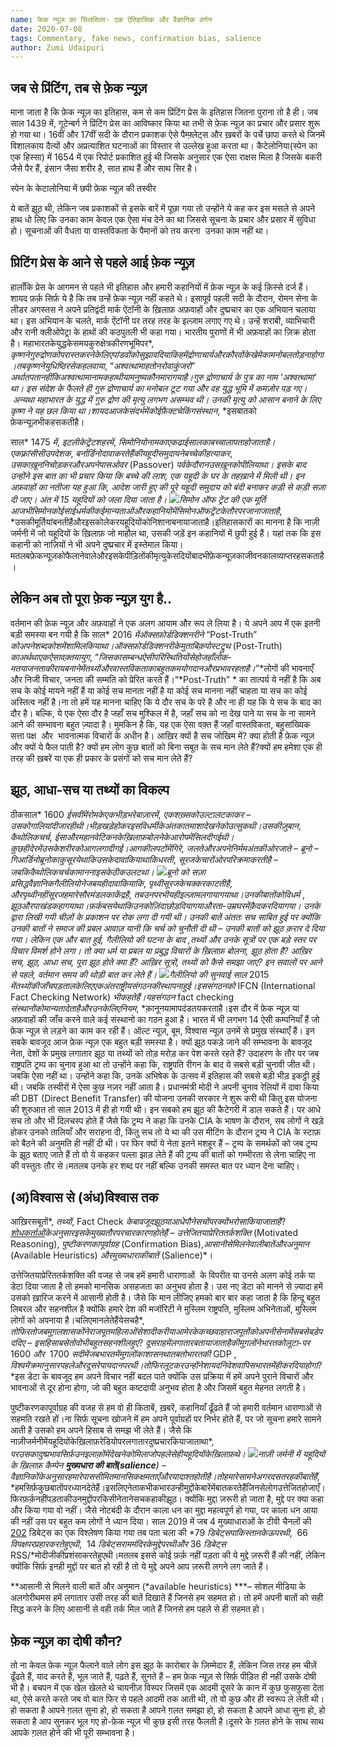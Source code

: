 ```yaml
---
name: फेक न्यूज़ का सिलसिला- एक ऐतिहासिक और वैज्ञानिक वर्णन
date: 2020-07-08
tags: Commentary, fake news, confirmation bias, salience
author: Zumi Udaipuri
---
```


## जब से प्रिंटिंग, तब से फ़ेक न्यूज़

माना जाता है कि फ़ेक न्यूज़ का इतिहास, कम से कम प्रिंटिंग प्रेस के इतिहास जितना पुराना तो है ही। जब साल 1439 में, गूटेन्बर्ग ने प्रिंटिंग प्रेस का आविष्कार किया था तभी से फ़ेक न्यूज़ का प्रचार और प्रसार शुरू हो गया था। 16वीं और 17वीं सदी के दौरान प्रकाशक ऐसे पैम्फ़्लेट्स और ख़बरों के पर्चे छापा करते थे जिनमें विशालकाय दैत्यों और अप्रत्याशित घटनाओं का विस्तार से उल्लेख हुआ करता था। कैटेलोनिया(स्पेन का एक हिस्सा) में 1654 में एक रिपोर्ट प्रकाशित हुई थी जिसके अनुसार एक ऐसा राक्षस मिला है जिसके बकरी जैसे पैर हैं, इंसान जैसा शरीर है, सात हाथ हैं और साथ सिर है।

स्पेन के केटालोनिया में छपी फ़ेक न्यूज़ की तस्वीर

ये बातें झूठ थी, लेकिन जब प्रकाशकों से इसके बारें में पूछा गया तो उन्होंने ये कह कर इस मसले से अपने हाथ धो लिए कि उनका काम केवल एक ऐसा मंच देने का था जिससे सूचना के प्रचार और प्रसार में सुविधा हो। सूचनाओं की वैधता या वास्तविकता के पैमानों को तय करना  उनका काम नहीं था।

## प्रिटिंग प्रेस के आने से पहले आई फ़ेक न्यूज़

हालाँकि प्रेस के आगमन से पहले भी इतिहास और हमारी कहानियों में फ़ेक न्यूज़ के कई क़िस्से दर्ज हैं। शायद फ़र्क़ सिर्फ़ ये है कि तब उन्हें फ़ेक न्यूज़ नहीं कहते थे। इसापूर्व पहली सदी के दौरान, रोमन सेना के लीडर अगस्तस ने अपने प्रतिद्वंदी मार्क ऐंटॉनी के ख़िलाफ़ अफ़वाहों और दुष्प्रचार का एक अभियान चलाया था। इस अभियान के चलते, मार्क ऐंटॉनी पर तरह तरह के इल्ज़ाम लगाए गए थे। उन्हें शराबी, व्याभिचारी और रानी क्लीओपेट्रा के हाथों की कठपुतली भी कहा गया। भारतीय पुराणों में भी अफ़वाहों का ज़िक्र होता है। महाभारतकेयुद्धकेसमयकुरुक्षेत्रकीरणभूमिपर*, *कृष्णनेगुरुद्रोणकोपरास्तकरनेकेलिएपांडवोंकोसुझावदियाकिहमेंद्रोणाचार्यऔरकौरवोंकेखेमेकामनोबलतोड़नाहोगा।तबकृष्णनेयुधिष्ठिरसेकहलवाया*, “*अश्वत्थामाहतोनरोवाकुंजरो*” *अर्थातपतानहींकिअश्वत्थामानामकहाथीयामनुष्यकौनमारागयाहै।गुरु द्रोणाचार्य के पुत्र का नाम ‘अश्वत्थामा‘ था। इस संदेश के फैलते ही गुरु द्रोणाचार्य का मनोबल टूट गया और वह युद्ध भूमि में कमज़ोर पड़ गए।  अन्यथा महाभारत के युद्ध में गुरु द्रोण की मृत्यु लगभग असम्भव थी। उनकी मृत्यु को आसान बनाने के लिए कृष्ण ने यह छल किया था।शायदआजकेसंदर्भमेंकोईफ़ैक्टचेकिंगसंस्थान*, *इसबातको फ़ेकन्यूज़भीकहसकतीहै।

साल* 1475 *में*, *इटलीकेट्रेंटशहरमें*, *सिमोनियोनामकाएकढाईसालकाबच्चालापताहोजाताहै।एकफ़्रांसीसीउपदेशक*, *बर्नार्डिनोदावाकरतेहैंकीयहूदीसमुदायनेबच्चेकीहत्याकर*, *उसकाख़ूननिचोड़करऔरअपनेपासओवर* (Passover) *पर्वकेदौरानउसख़ूनकोपीलियाथा। इसके बाद उन्होंने इस बात का भी प्रचार किया कि बच्चे की लाश, एक यहूदी के घर के तहख़ाने में मिली थी। इन अफ़वाहों का नतीजा यह हुआ कि, आदेश जारी हुए की पूरे यहूदी समुदाय को बंदी बनाकर कड़ी से कड़ी सज़ा दी जाए। अंत में 15 यहूदियों को जला दिया जाता है।
![](../images/image-7.png)सिमोन ऑफ ट्रेंट की एक मूर्ति
आजभीसिमोनकोईसाईधर्मकीकईमान्यताओंऔरकहानियोंमेंसिमोनऑफट्रेंटकेतौरपरजानाजाताहै*, *उसकीमूर्तियांबनतीहैंऔरइसकोलेकरयहूदियोंकोनिशानाबनायाजाताहै।इतिहासकारों का मानना है कि नाज़ी जर्मनी में जो यहूदियों के ख़िलाफ़ जो माहौल था, उसकी जड़ें इन कहानियों में छुपी हुई हैं। यहां तक कि इस कहानी को नाज़ियों ने भी अपने दुष्प्रचार में इस्तेमाल किया। मतलबफ़ेकन्यूज़कोफैलानेवालेऔरइसकेपीड़ितोंकीमृत्युकेसदियोंबादभीफ़ेकन्यूज़काजीवनकालव्याप्तरहसकताहै।

## लेकिन अब तो पूरा फ़ेक न्यूज़ युग है..

वर्तमान की फ़ेक न्यूज़ और अफ़वाहों ने एक अलग आयाम और रूप ले लिया है। ये अपने आप में एक इतनी बड़ी समस्या बन गयी है कि साल* 2016 *मेंऑक्सफ़ोर्डडिक्शनरीने* “Post-Truth” *कोअपनेशब्दकोशमेंशामिलकियाथा।ऑक्सफ़ोर्डडिक्शनरीकेमुताबिक़पोस्टट्रुथ* (Post-Truth) *काअर्थथाएकऐसावक़्तयायुग*, “*जिसकासम्बन्धऐसीपरिस्थितियोंसेहोजहाँलोक*-*मतयाजनताकीरायबनानेमेंतथ्योंऔरवास्तविकताकाबहुतकमयोगदानऔरप्रभावरहताहै।*”*लोगों की भावनाएँ और निजी विचार, जनता की सम्मति को प्रेरित करते हैं।“*Post-Truth” * का तात्पर्य ये नहीं है कि अब सच के कोई मायने नहीं हैं या कोई सच मानता नहीं है या कोई सच मानना नहीं चाहता या सच का कोई अस्तित्व नहीं है।ना तो हमें यह मानना चाहिए कि ये दौर सच के परे है और ना ही यह कि ये सच के बाद का दौर है। बल्कि, ये एक ऐसा दौर है जहाँ सच मुश्किल में है, जहाँ सच को ना देख पाने या सच के ना सामने आने की सम्भावना बहुत ज़्यादा है। मुमकिन है कि, यह एक ऐसा वक़्त हैं जहाँ वास्तविकता, बहुसांख्यिक सत्ता पक्ष  और  भावनात्मक विचारों के अधीन है। आख़िर क्यों है सच जोखिम में? क्या होती है फ़ेक न्यूज़ और क्यों ये फैल पाती है? क्यों हम लोग कुछ बातों को बिना सबूत के सच मान लेते हैं?क्यों हम हमेशा एक ही तरह की ख़बरें या एक ही प्रकार के प्रसंगों को सच मान लेते हैं?

## झूठ, आधा-सच या तथ्यों का विकल्प

ठीकसाल* 1600 *ईसवींमेंरोमकेएकभीड़भरेबाज़ारमें*, *एकशख़्सकोउल्टालटकाकर* – *उसकोगालियांदीजारहीथी।भीड़खड़ेहोकरइसविधर्मीकेअंतकातमाशादेखनेकोउत्सुकथी।उसकीज़ुबान*, *कैथोलिकचर्च*, *ईसाऔरमहानवेटिकनकेख़िलाफ़बोलनेकेआरोपमेंसिलदीगईथी।कुछहीदेरमेंउसकेशरीरकोआगलगादीगई।आगकीलपटोंमेंगिरे*, *जलतेऔरअपनेनिर्ममअंतकीओरजाते* – *ब्रूनो* – *गिआर्डिनोब्रूनोकाकुसूरयेथाकिउसकेदावाकियाथाकिधरती*, *सूरजकेचारोंओरपरिक्रमाकरतीहै* – *जबकिकैथोलिकचर्चकामाननाइसकेठीकउलटथा।
![](../images/image-8.png)ब्रूनो को सज़ा
प्रसिद्धवैज्ञानिकगैलीलियोनेजबयहीदावाकियाकि*, *पृथ्वीसूरजकेचक्करकाटतीहै*, *औरपृथ्वीनहींसूरजहमारेसौरमंडलकाकेंद्रहै*, *तबउनपरभीयहीइल्ज़ामलगायागयाथा।उनकीबातोंकोविधर्म* , *झूठऔरपाखंडकहागयाथा।फ़र्कबसयेथाकिउनकोज़िंदाछोड़दियागयाऔरता*-*उम्रघरमेंक़ैदकरदियागया। उनके द्वारा लिखी गयी चीज़ों के प्रकाशन पर रोक लगा दी गयी थी। उनकी बातें अंततः सच साबित हुई पर क्योंकि उनकी बातों ने समाज की प्रबल आवाज़ यानी कि चर्च को चुनौती दी थी – उनकी बातों को झूठ क़रार दे दिया गया। लेकिन एक और बात हुई, गैलीलियो की घटना के बाद ,तथ्यों और उनके सूत्रों पर एक बड़े स्तर पर विचार विमर्श होने लगा। तो क्या धर्म या प्रबल या प्रबुद्ध विचारों के ख़िलाफ़ बोलना, झूठ होता है? आख़िर सच, झूठ, आधा सच, पूरा झूठ होते क्या हैं? आख़िर सूत्रों, तथ्यों को कैसे समझा जाए? इन सवालों पर आने से पहले, वर्तमान समय की थोड़ी बात कर लेते हैं।
![](../images/image-9.png)गैलीलियो की सुनवाई
साल* 2015 *मेंतथ्योंकीजाँचपड़तालकेलिएएकअंतराष्ट्रीयसंगठनकीस्थापनाहुई।इससंगठनको* IFCN (International Fact Checking Network) *भीकहतेहैं।यहसंगठन* fact checking *संस्थानोंकोमान्यतादेताहैऔरउनकेलिएनियम*, *क़ानूनयामापदंडतयकरताहै।इस दौर में फ़ेक न्यूज़ या अफ़वाहों की जाँच करने वाले कई संस्थानो का गठन हुआ है। भारत में भी लगभग 14 ऐसी कम्पनियाँ हैं जो फ़ेक न्यूज़ से लड़ने का काम कर रही हैं। ऑल्ट न्यूज़, बूम, विश्वास न्यूज़ उनमें से प्रमुख संस्थाएँ हैं। इन सबके बावजूद आज फ़ेक न्यूज़ एक बहुत बड़ी समस्या है। क्यों झूठ पकड़े जाने की सम्भावना के बावजूद नेता, देशों के प्रमुख लगातार झूठ या तथ्यों को तोड़ मरोड़ कर पेश करते रहते हैं? उदाहरण के तौर पर जब राष्ट्रपति ट्रम्प का चुनाव हुआ था तो उन्होंने कहा कि, राष्ट्रपति रीगन के बाद ये सबसे बड़ी चुनावी जीत थी। जबकि ऐसा नहीं था। उन्होंने कहा कि, उनके अभिषेक के उत्सव में इतिहास की सबसे बड़ी भीड़ इकट्ठी हुई थी। जबकि तस्वीरों में ऐसा कुछ नज़र नहीं आता है। प्रधानमंत्री मोदी ने अपनी चुनाव रेलियों में दावा किया की DBT (Direct Benefit Transfer) की योजना उनकी सरकार ने शुरू करी थी किंतु इस योजना की शुरुआत तो साल 2013 में ही हो गयी थी। इन सबको हम झूठ की कैटेगरी में डाल सकते हैं। पर आधे सच तो और भी दिलचस्प होते हैं जैसे कि ट्रम्प ने कहा कि उनके CIA के भाषण के दौरान, सब लोगों ने खड़े होकर उनको तालियाँ और सराहना दी, किंतु सच तो ये था की उस मीटिंग के दौरान ट्रम्प ने CIA के स्टाफ़ को बैठने की अनुमति ही नहीं दी थी। पर फिर क्यों ये नेता इतने मशहूर हैं – ट्रम्प के समर्थकों को जब ट्रम्प के झूठ बताए जाते हैं तो वो ये कहकर पल्ला झाड़ लेते हैं की ट्रम्प की बातों को गम्भीरता से लेना चाहिए ना की वस्तुतः तौर से।मतलब उनके हर शब्द पर नहीं बल्कि उनकी समस्त बात पर ध्यान देना चाहिए।

## (अ)विश्वास से (अंध)विश्वास तक

आख़िरसबूतों*, *तथ्यों*, Fact Check *केबावजूदझूठयाआधेपौनेसचोंपरक्योंभरोसाकियाजाताहै*? *[शोधकर्ताओं](https://pdfs.semanticscholar.org/9a0d/42b018cc283579b39ba133bbd1a4a87825e6.pdf)केअनुसारइसकेमुख्यतौरपरचारकारणहोतेहैं* – *उत्तेजितयाप्रेरिततर्कशक्ति* (Motivated Reasoning), *पुष्टीकरणकापूर्वाग्रह* (Confirmation Bias),*आसानीसेमिलनेवालीबातेंऔरअनुमान* (Available Heuristics) *औरमुख्यधाराकीबातें* (Salience)*।

उत्तेजितयाप्रेरिततर्कशक्ति की वजह से जब हमें हमारी धाराणाओं  के विपरीत या उनसे अलग कोई तर्क या डेटा दिया जाता है तो हमको मानसिक असहजता का अनुभव होता है। उस नए डेटा को मानने से ज़्यादा हमें उसको ख़ारिज करने में आसानी होती है। जैसे कि मान लीजिए हमको बार बार कहा जाता है कि हिन्दू बहुत लिबरल और सहनशील है क्योंकि हमारे देश की मजॉरिटी ने मुस्लिम राष्ट्रपति, मुस्लिम अभिनेताओं, मुस्लिम लोगों को अपनाया है।चलिएमानलेतेहैंयेसचहै*, *तोफिरतोजबमुग़लशासकोंनेराजपूतमहिलाओंसेशादीकरीयाआमेरकेकच्छवाहाराजपूतोंकोअपनीसेनामेंसबसेबड़ेपददिए* – *इसहिसाबसेतोवोभीबहुतसहनशीलहुए*? *दूसराहमेंलगातारबतायाजाताहैकीमुग़लोंनेभारतकोलूटा*-*पर* 1600 *और*  1700 *सदीमेंजबभारतमेंमुग़लोंकाशासनथातबतोभारतकी* GDP , *विश्वमेंक्रमानुसारपहलेऔरदूसरेपायदानपरथी।तोफिरलूटकरउन्होंनेशायदनिवेशवापिसभारतमेंहीकरदियाहोगा*? *इस डेटा के बावजूद हम अपने विचार नहीं बदल पाते क्योंकि उस प्रक्रिया में हमें अपने पुराने विचारों और भावनाओं से दूर होना होगा, जो की बहुत कष्टदायी अनुभव होता है और जिसमें बहुत मेहनत लगती है।

पुष्टीकरणकापूर्वाग्रह की वजह से हम वो ही किताबें, ख़बरें, कहानियाँ ढूँढते हैं जो हमारी वर्तमान धाराणाओं से सहमति रखते हों।ना सिर्फ़ सूचना खोजने में हम अपने पूर्वाग्रहों पर निर्भर होते हैं, पर जो सूचना हमारे सामने आती है उसको हम अपने हिसाब से समझ भी लेते हैं। जैसे कि नाज़ीजर्मनीमेंयहूदियोंकेख़िलाफ़रेडियोपरलगातारदुष्प्रचारकियाजाताथा*, *परउसकादुष्प्रभावसिर्फ़उनइलाक़ोंमेंदेखनेकोमिलाजोपहलेसेहीयहूदियोंकेख़िलाफ़थे।
![](../images/image-10.png)नाज़ी जर्मनी में यहूदियों के ख़िलाफ़ कैम्पेन
**मुख्यधारा की बातें(salience**) – वैज्ञानिकोंकेअनुसारहमारेपाससीमितमानसिकक्षमताएँऔरयादाश्तहोतीहै।तोहमारेसामनेअगरदसतरहकीबातेंहैं*, *हमसिर्फ़कुछबातोंपरध्यानदेतेहैं।इसलिएनेताकभीकभारउन्हीमुद्दोंकेबारेंमेंबातकरतेहैंजिनसेलोगउत्तेजितहोजाएँ।फिरफ़र्क़नहींपड़ताकीउनमुद्दोंपरकिसीनेतानेसचकहाकीझूठ। क्योंकि मुद्दा ज़रूरी हो जाता है, मुद्दे पर क्या कहा और किया गया वो नहीं। जैसे नोटबंदी के दौरान काला धन का मुद्दा महत्वपूर्ण हो गया, पर काला धन आया की नहीं उस पर बहुत कम लोगों ने ध्यान दिया। साल 2019 में जब 4 मुख्याधाराओं के टीवी चैनलों की [202](https://www.nationalheraldindia.com/india/14-debates-on-ram-mandir-66-attacking-opposition-but-none-on-the-economy-four-hindi-news-channels) डिबेट्स का एक विश्लेषण किया गया तब पता चला की *79 *डिबेट्सपाकिस्तानकेऊपरथी*,  66 *विपक्षपरप्रहारकरतेहुएथी*,  14 *डिबेट्सराममंदिरकेमुद्देपरथीऔर* 36 *डिबेट्स* RSS/*मोदीजीकीप्रशंसाकरतेहुएथी।मतलब इससे कोई फ़र्क़ नहीं पड़ता की ये मुद्दे ज़रूरी हैं की नहीं, लेकिन क्योंकि सिर्फ़ इनही मुद्दों पर बात हो रही है तो ये मुद्दे अपने आप ज़रूरी लगने लग जाते हैं।

**आसानी से मिलने वाली बातें और अनुमान (*available heuristics) ***– सोशल मीडिया के अलगोरीथमस हमें लगातार उसी तरह की बातें दिखाते हैं जिनसे हम सहमत हो। तो हमें अपनी बातों को सही सिद्ध करने के लिए आसानी से वही तर्क मिल जाते हैं जिनसे हम पहले से ही सहमत हो।

## फ़ेक न्यूज़ का दोषी कौन?

तो ना केवल फ़ेक न्यूज़ फैलाने वाले लोग इस झूठ के कारोबार के ज़िम्मेदार हैं, लेकिन जिस तरह हम चीज़ें ढूँढते हैं, याद करते हैं, भूल जाते हैं, पढ़ते हैं, सुनते हैं – हम फ़ेक न्यूज़ से सिर्फ़ पीड़ित ही नहीं उसके दोषी भी है। बचपन में एक खेल खेलते थे चायनीज़ विस्पर जिसमें एक आदमी दूसरे के कान में कुछ फुसफुसा देता था, ऐसे करते करते जब वो बात फिर से पहले आदमी तक आती थी, तो वो कुछ और ही स्वरूप ले लेती थी।हो सकता है आपने ग़लत सुना हो, हो सकता है आपने ग़लत समझा हो, हो सकता है आपने आधा सुना हो, हो सकता है आप सुनकर भूल गए हो-फ़ेक न्यूज़ भी कुछ इसी तरह फैलती है।दूसरे के ग़लत होने के साथ साथ आपके ग़लत होने की भी पूरी सम्भावना है।
